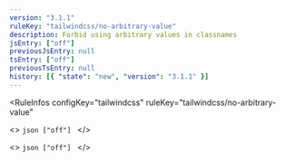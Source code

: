 ```yaml
---
version: "3.1.1"
ruleKey: "tailwindcss/no-arbitrary-value"
description: Forbid using arbitrary values in classnames
jsEntry: ["off"]
previousJsEntry: null
tsEntry: ["off"]
previousTsEntry: null
history: [{ "state": "new", "version": "3.1.1" }]
---
```


<RuleInfos 
  configKey="tailwindcss" 
  ruleKey="tailwindcss/no-arbitrary-value" 
>
  <>
    ```json
    ["off"]
    ```
  </>

  <>
    ```json
    ["off"]
    ```
  </>
</RuleInfos>
